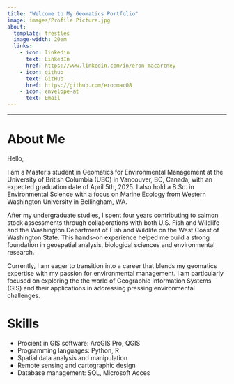 ```yaml
---
title: "Welcome to My Geomatics Portfolio"
image: images/Profile Picture.jpg
about:
  template: trestles
  image-width: 20em
  links: 
    - icon: linkedin
      text: LinkedIn
      href: https://www.linkedin.com/in/eron-macartney
    - icon: github
      text: GitHub
      href: https://github.com/eronmac08
    - icon: envelope-at
      text: Email
---
```

---
# About Me

Hello,

I am a Master’s student in Geomatics for Environmental Management at the University of British Columbia (UBC) in Vancouver, BC, Canada, with an expected graduation date of April 5th, 2025. I also hold a B.Sc. in Environmental Science with a focus on Marine Ecology from Western Washington University in Bellingham, WA.

After my undergraduate studies, I spent four years contributing to salmon stock assessments through collaborations with both U.S. Fish and Wildlife and the Washington Department of Fish and Wildlife on the West Coast of Washington State. This hands-on experience helped me build a strong foundation in geospatial analysis, biological sciences and environmental research.

Currently, I am eager to transition into a career that blends my geomatics expertise with my passion for environmental management. I am particularly focused on exploring the the world of Geographic Information Systems (GIS) and their applications in addressing pressing environmental challenges.

# Skills

- Procient in GIS software: ArcGIS Pro, QGIS
- Programming languages: Python, R
- Spatial data analysis and manipulation
- Remote sensing and cartographic design
- Database management: SQL, Microsoft Acces

